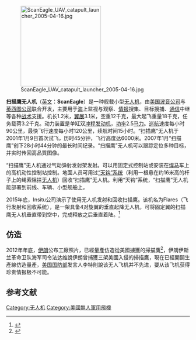 [[File:ScanEagle_UAV_catapult_launcher_2005-04-16.jpg|220px]]

'''扫描鹰无人机'''（[[英文|英文]]：'''ScanEagle'''）是一种舰载小型[[无人机|无人机]]，由[[美国|美国]][[波音公司|波音公司]]与[[英西图公司|英西图公司]]联合开发，主要用于[[海|海]]上监视与观察、[[情报|情报]]搜集、目标搜捕、[[通信|通信]]中继等各种[[战术|战术]]支援。机长1.2米，[[翼展|翼展]]3.1米，空重12千克，最大起飞重量18千克，任务载荷3.2千克。动力装置是单缸双[[冲程|冲程]][[发动机|发动机]]，[[功率|功率]]2.5[[马力|马力]]。[[巡航|巡航]]速度每小时90公里，最快飞行速度每小时120公里，续航时间15小时。“扫描鹰”无人机于2001年1月9日首次试飞，历时45分钟，飞行高度达6000米。2007年1月“扫描鹰”创下28小时44分钟的最长时间纪录。“扫描鹰”无人机可以跟踪定位多种目标，并实时传回高品質图像。

“扫描鹰”无人机通过气动弹射发射架发射。可以用固定式控制站或安装在[[悍马_(军用汽车)|悍马]]车上的高机动性控制站控制。地面人员可用过[[富尔顿地对空回收系统|“天钩”系统]]（利用一根悬在约16米高的杆子上的绳索阻拦[[无人机|无人机]]）回收“扫描鹰”无人机。利用“天钩”系统，“扫描鹰”无人机能部署到前线、车辆、小型舰船上。

2015年底，Insitu公司演示了使用无人机发射和回收扫描鹰。该机名为Flares（飞行发射和回收系统），是一架具备4对旋翼的垂直起降无人机，可将固定翼的扫描鹰无人机垂直带到空中，完成释放之后垂直着陆。<ref>{{Cite web |url=http://m.airforceworld.com/a/20151216/2882.html |title=扫描鹰无人机可由无人机发射回收 |access-date=2015-12-16 |archive-url=https://web.archive.org/web/20151222130724/http://m.airforceworld.com/a/20151216/2882.html |archive-date=2015-12-22 |dead-url=yes }}</ref>

==仿造==
2012年年底，[[伊朗|伊朗]]公布工廠照片，已經量產仿造從美國擄獲的掃描鷹<ref>{{Cite web |url=http://news.qq.com/a/20121218/000209.htm |title=伊朗仿造掃描鷹 |access-date=2013-03-03 |archive-date=2021-01-06 |archive-url=https://web.archive.org/web/20210106154159/https://news.qq.com/a/20121218/000209.htm |dead-url=no }}</ref>，伊朗伊斯兰革命卫队海军司令法达维說伊朗曾捕獲三架美國入侵的掃描鷹，現在已經開闢生產線仿造量產，[[美国国防部|美国国防部]]发言人李特則說该无人飞机并不先进，要从该飞机获得珍贵情报极不可能。

==参考文献==
{{reflist}}

{{Boeing combat aircraft}}
{{Q系列无人机}}
{{航空小作品}}

[[Category:无人机|Category:无人机]]
[[Category:美國無人軍用飛機|Category:美國無人軍用飛機]]